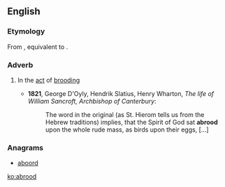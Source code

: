 ==English==

===Etymology===
From {{etyl|enm}} {{term|abrode|lang=enm}}, equivalent to {{prefix|a|brood}}.

===Adverb===
{{en-adv}}

# {{archaic|or|obsolete}} In the [[act]] of [[brooding]]<!-- - [[Abp. Sancroft]]-->
#*'''1821''', George D'Oyly, Hendrik Slatius, Henry Wharton, ''The life of William Sancroft, Archbishop of Canterbury'':
#*: The word in the original (as St. Hierom tells us from the Hebrew traditions) implies, that the Spirit of God sat '''abrood''' upon the whole rude mass, as birds upon their eggs, [...]

===Anagrams===
* [[aboord#English|aboord]]

[[ko:abrood]]